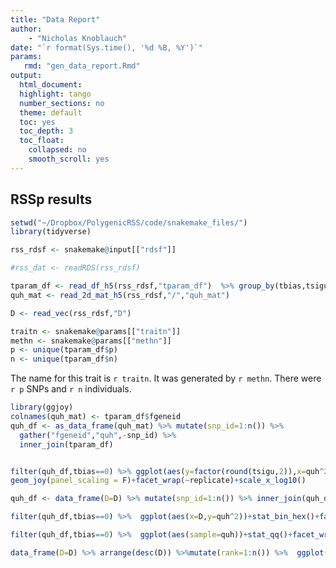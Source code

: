 ```yaml
---
title: "Data Report"
author:
    - "Nicholas Knoblauch"
date: "`r format(Sys.time(), '%d %B, %Y')`"
params:
   rmd: "gen_data_report.Rmd"
output:
  html_document:
  highlight: tango
  number_sections: no
  theme: default
  toc: yes
  toc_depth: 3
  toc_float:
    collapsed: no
    smooth_scroll: yes
---
```


## RSSp results

```r

setwd("~/Dropbox/PolygenicRSS/code/snakemake_files/")
library(tidyverse)

rss_rdsf <- snakemake@input[["rdsf"]]

#rss_dat <- readRDS(rss_rdsf)

tparam_df <- read_df_h5(rss_rdsf,"tparam_df")  %>% group_by(tbias,tsigu) %>% do(mutate(.,replicate=as.integer(.$fgeneid)%%n())) %>% ungroup()%>% arrange(replicate) %>% mutate(rel_bias=round(tbias/tpve,2))
quh_mat <- read_2d_mat_h5(rss_rdsf,"/","quh_mat")

D <- read_vec(rss_rdsf,"D")

traitn <- snakemake@params[["traitn"]]
methn <- snakemake@params[["methn"]]
p <- unique(tparam_df$p)
n <- unique(tparam_df$n)

```

The name for this trait is `r traitn`.  It was generated by `r methn`.  There were `r p` SNPs  and `r n` individuals.


```r
library(ggjoy)
colnames(quh_mat) <- tparam_df$fgeneid
quh_df <- as_data_frame(quh_mat) %>% mutate(snp_id=1:n()) %>% 
  gather("fgeneid","quh",-snp_id) %>% 
  inner_join(tparam_df) 


filter(quh_df,tbias==0) %>% ggplot(aes(y=factor(round(tsigu,2)),x=quh^2,fill=factor(replicate)))+
geom_joy(panel_scaling = F)+facet_wrap(~replicate)+scale_x_log10()

quh_df <- data_frame(D=D) %>% mutate(snp_id=1:n()) %>% inner_join(quh_df)

```

```r
filter(quh_df,tbias==0) %>%  ggplot(aes(x=D,y=quh^2))+stat_bin_hex()+facet_wrap(~round(tsigu,2),scales = "free_y")+scale_y_log10()+scale_x_sqrt()
```

```r
filter(quh_df,tbias==0) %>%  ggplot(aes(sample=quh))+stat_qq()+facet_wrap(~round(tsigu,2))
```


```r
data_frame(D=D) %>% arrange(desc(D)) %>%mutate(rank=1:n()) %>%  ggplot(aes(x=rank,y=D))+geom_point()+scale_y_log10()
```


